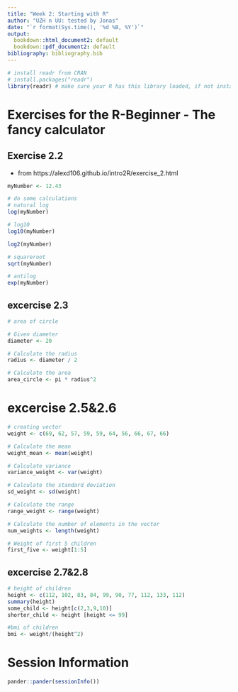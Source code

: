 ```yaml
---
title: "Week 2: Starting with R"
author: "UZH n UU: tested by Jonas"
date: "`r format(Sys.time(), '%d %B, %Y')`"
output:
  bookdown::html_document2: default
  bookdown::pdf_document2: default
bibliography: bibliography.bib
---
```


```r
# install readr from CRAN
# install.packages("readr")
library(readr) # make sure your R has this library loaded, if not install it (see line above)
```

# Exercises for the R-Beginner - The fancy calculator

## Exercise 2.2
* from https://alexd106.github.io/intro2R/exercise_2.html
```r
myNumber <- 12.43

# do some calculations
# natural log
log(myNumber)
```

```r
# log10
log10(myNumber)
```

```r
log2(myNumber)
```
```r
# squareroot
sqrt(myNumber)
```
```r
# antilog
exp(myNumber)
```
## excercise 2.3
```r
# area of circle

# Given diameter
diameter <- 20

# Calculate the radius
radius <- diameter / 2

# Calculate the area
area_circle <- pi * radius^2
```

# excercise 2.5&2.6
```r
# creating vector
weight <- c(69, 62, 57, 59, 59, 64, 56, 66, 67, 66)

# Calculate the mean
weight_mean <- mean(weight)

# Calculate variance
variance_weight <- var(weight)

# Calculate the standard deviation
sd_weight <- sd(weight)

# Calculate the range
range_weight <- range(weight)

# Calculate the number of elements in the vector
num_weights <- length(weight)

# Weight of first 5 children
first_five <- weight[1:5]
```

## excercise 2.7&2.8
```r
# height of children
height <- c(112, 102, 83, 84, 99, 90, 77, 112, 133, 112)
summary(height)
some_child <- height[c(2,3,9,10)]
shorter_child <- height [height <= 99]

#bmi of children
bmi <- weight/(height^2)
```

# Session Information

```r
pander::pander(sessionInfo())
```


